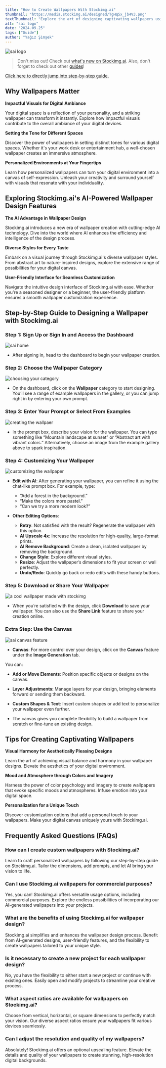 ```yaml
---
title: "How to Create Wallpapers With Stockimg.ai"
thumbnail: "https://media.stockimg.ai/designed/TgHq5x_jb4VJ.png"
textThumbnail: "Explore the art of designing captivating wallpapers using Stockimg.ai, your go-to platform for seamless and AI-powered design experiences. Discover the impact of impactful visuals on your digital ambiance and follow a step-by-step guide for creating personalized wallpapers. Unlock the AI advantage in wallpaper design with diverse styles and a user-friendly interface. Tips for achieving visual harmony, setting moods through colors, and adding a unique touch to your digital canvas."
alt: "sai logo"
date: "2024.09.25"
tags: ["Guide"]
author: "Yağız Şimşek"
---
```


![sai logo](https://media.stockimg.ai/designed/TgHq5x_jb4VJ.png)

> Don't miss out! Check out [what's new on Stockimg.ai](https://stockimg.ai/blog/ai-and-technology/introducing-new-stockimg-ui). Also, don't forget to check out other [guides](https://stockimg.ai/blog/guide)!

[Click here to directly jump into step-by-step guide.](https://stockimg.ai/blog/design/how-to-create-wallpapers-with-stockimg#step-by-step-guide-to-designing-wallpapers-with-stockimgai)

## Why Wallpapers Matter
**Impactful Visuals for Digital Ambiance**

Your digital space is a reflection of your personality, and a striking wallpaper can transform it instantly. Explore how impactful visuals contribute to the overall ambiance of your digital devices.

**Setting the Tone for Different Spaces**

Discover the power of wallpapers in setting distinct tones for various digital spaces. Whether it's your work desk or entertainment hub, a well-chosen wallpaper creates an immersive atmosphere.

**Personalized Environments at Your Fingertips**

Learn how personalized wallpapers can turn your digital environment into a canvas of self-expression. Unleash your creativity and surround yourself with visuals that resonate with your individuality.

## Exploring Stockimg.ai's AI-Powered Wallpaper Design Features

**The AI Advantage in Wallpaper Design**

Stockimg.ai introduces a new era of wallpaper creation with cutting-edge AI technology. Dive into the world where AI enhances the efficiency and intelligence of the design process.

**Diverse Styles for Every Taste**

Embark on a visual journey through Stockimg.ai's diverse wallpaper styles. From abstract art to nature-inspired designs, explore the extensive range of possibilities for your digital canvas.

**User-Friendly Interface for Seamless Customization**

Navigate the intuitive design interface of Stockimg.ai with ease. Whether you're a seasoned designer or a beginner, the user-friendly platform ensures a smooth wallpaper customization experience.

## Step-by-Step Guide to Designing a Wallpaper with Stockimg.ai

### Step 1: Sign Up or Sign In and Access the Dashboard
![sai home](https://raw.githubusercontent.com/Abdurrahman-Subh/mdx-blog/main/images/sai-dashboard-home.png)

- After signing in, head to the dashboard to begin your wallpaper creation.

### Step 2: Choose the Wallpaper Category
![choosing your category](https://raw.githubusercontent.com/Abdurrahman-Subh/mdx-blog/main/images/sai-dashboard-categories.png)

- On the dashboard, click on the **Wallpaper** category to start designing. You’ll see a range of example wallpapers in the gallery, or you can jump right in by entering your own prompt.

### Step 3: Enter Your Prompt or Select From Examples
![creating the wallpaer](https://raw.githubusercontent.com/Abdurrahman-Subh/mdx-blog/main/images/sai-wp-gen.png)

- In the prompt box, describe your vision for the wallpaper. You can type something like “Mountain landscape at sunset” or “Abstract art with vibrant colors.” Alternatively, choose an image from the example gallery above to spark inspiration.

### Step 4: Customizing Your Wallpaper
![customizing the wallpaper](https://raw.githubusercontent.com/Abdurrahman-Subh/mdx-blog/main/images/sai-wp-edit.png)

- **Edit with AI**: After generating your wallpaper, you can refine it using the chat-like prompt box. For example, type:
    - “Add a forest in the background.”
    - “Make the colors more pastel.”
    - “Can we try a more modern look?”

- **Other Editing Options**:
    - **Retry**: Not satisfied with the result? Regenerate the wallpaper with this option.
    - **AI Upscale 4x**: Increase the resolution for high-quality, large-format prints.
    - **AI Remove Background**: Create a clean, isolated wallpaper by removing the background.
    - **Change Style**: Explore different visual styles.
    - **Resize**: Adjust the wallpaper’s dimensions to fit your screen or wall perfectly.
    - **Undo/Redo**: Quickly go back or redo edits with these handy buttons.

### Step 5: Download or Share Your Wallpaper
![a cool wallpaper made with stockimg](https://media.stockimg.ai/template/image/ItgaGRy4_Z1Z.png)

- When you’re satisfied with the design, click **Download** to save your wallpaper. You can also use the **Share Link** feature to share your creation online.

### Extra Step: Use the Canvas

![sai canvas feature](https://raw.githubusercontent.com/Abdurrahman-Subh/mdx-blog/main/images/sai-canvas.png)

- **Canvas**: For more control over your design, click on the **Canvas** feature under the **Image Generation** tab.

You can:

- **Add or Move Elements**: Position specific objects or designs on the canvas.
- **Layer Adjustments**: Manage layers for your design, bringing elements forward or sending them backward.
- **Custom Shapes & Text**: Insert custom shapes or add text to personalize your wallpaper even further.

- The canvas gives you complete flexibility to build a wallpaper from scratch or fine-tune an existing design.

## Tips for Creating Captivating Wallpapers

**Visual Harmony for Aesthetically Pleasing Designs**

Learn the art of achieving visual balance and harmony in your wallpaper designs. Elevate the aesthetics of your digital environment.

**Mood and Atmosphere through Colors and Imagery**

Harness the power of color psychology and imagery to create wallpapers that evoke specific moods and atmospheres. Infuse emotion into your digital space.

**Personalization for a Unique Touch**

Discover customization options that add a personal touch to your wallpapers. Make your digital canvas uniquely yours with Stockimg.ai.

## Frequently Asked Questions (FAQs)

### How can I create custom wallpapers with Stockimg.ai?
Learn to craft personalized wallpapers by following our step-by-step guide on Stockimg.ai. Tailor the dimensions, add prompts, and let AI bring your vision to life.

### Can I use Stockimg.ai wallpapers for commercial purposes?
Yes, you can! Stockimg.ai offers versatile usage options, including commercial purposes. Explore the endless possibilities of incorporating our AI-generated wallpapers into your projects.

### What are the benefits of using Stockimg.ai for wallpaper design?
Stockimg.ai simplifies and enhances the wallpaper design process. Benefit from AI-generated designs, user-friendly features, and the flexibility to create wallpapers tailored to your unique style.

### Is it necessary to create a new project for each wallpaper design?
No, you have the flexibility to either start a new project or continue with existing ones. Easily open and modify projects to streamline your creative process.

### What aspect ratios are available for wallpapers on Stockimg.ai?
Choose from vertical, horizontal, or square dimensions to perfectly match your vision. Our diverse aspect ratios ensure your wallpapers fit various devices seamlessly.

### Can I adjust the resolution and quality of my wallpapers?
Absolutely! Stockimg.ai offers an optional upscaling feature. Elevate the details and quality of your wallpapers to create stunning, high-resolution digital backgrounds.